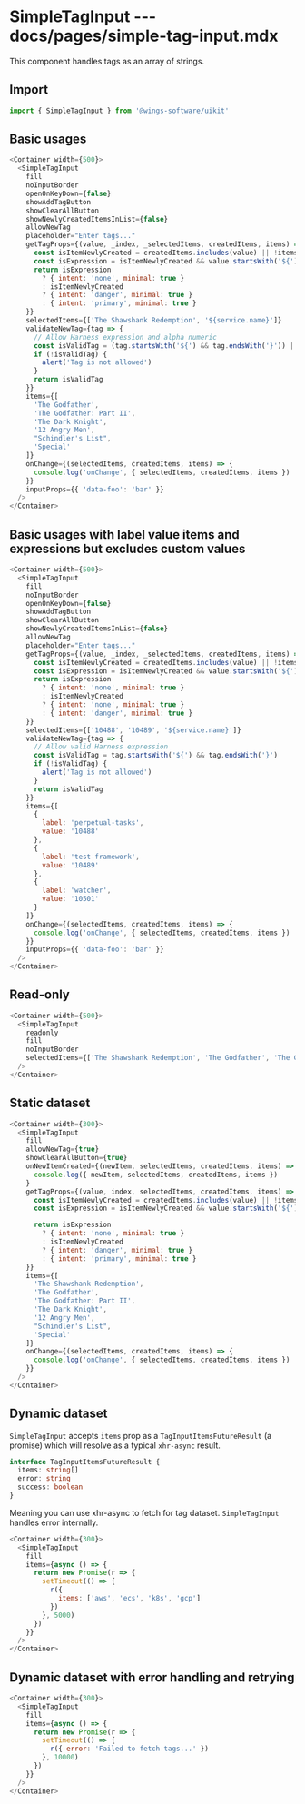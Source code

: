 # SimpleTagInput --- docs/pages/simple-tag-input.mdx

This component handles tags as an array of strings.

## Import

```js
import { SimpleTagInput } from '@wings-software/uikit'
```

## Basic usages

```js live=true
<Container width={500}>
  <SimpleTagInput
    fill
    noInputBorder
    openOnKeyDown={false}
    showAddTagButton
    showClearAllButton
    showNewlyCreatedItemsInList={false}
    allowNewTag
    placeholder="Enter tags..."
    getTagProps={(value, _index, _selectedItems, createdItems, items) => {
      const isItemNewlyCreated = createdItems.includes(value) || !items.includes(value)
      const isExpression = isItemNewlyCreated && value.startsWith('${') && value.endsWith('}')
      return isExpression
        ? { intent: 'none', minimal: true }
        : isItemNewlyCreated
        ? { intent: 'danger', minimal: true }
        : { intent: 'primary', minimal: true }
    }}
    selectedItems={['The Shawshank Redemption', '${service.name}']}
    validateNewTag={tag => {
      // Allow Harness expression and alpha numeric
      const isValidTag = (tag.startsWith('${') && tag.endsWith('}')) || new RegExp('^[a-z0-9-]+$').test(tag)
      if (!isValidTag) {
        alert('Tag is not allowed')
      }
      return isValidTag
    }}
    items={[
      'The Godfather',
      'The Godfather: Part II',
      'The Dark Knight',
      '12 Angry Men',
      "Schindler's List",
      'Special'
    ]}
    onChange={(selectedItems, createdItems, items) => {
      console.log('onChange', { selectedItems, createdItems, items })
    }}
    inputProps={{ 'data-foo': 'bar' }}
  />
</Container>
```

## Basic usages with label value items and expressions but excludes custom values

```js live=true
<Container width={500}>
  <SimpleTagInput
    fill
    noInputBorder
    openOnKeyDown={false}
    showAddTagButton
    showClearAllButton
    showNewlyCreatedItemsInList={false}
    allowNewTag
    placeholder="Enter tags..."
    getTagProps={(value, _index, _selectedItems, createdItems, items) => {
      const isItemNewlyCreated = createdItems.includes(value) || !items.includes(value)
      const isExpression = isItemNewlyCreated && value.startsWith('${') && value.endsWith('}')
      return isExpression
        ? { intent: 'none', minimal: true }
        : isItemNewlyCreated
        ? { intent: 'none', minimal: true }
        : { intent: 'danger', minimal: true }
    }}
    selectedItems={['10488', '10489', '${service.name}']}
    validateNewTag={tag => {
      // Allow valid Harness expression
      const isValidTag = tag.startsWith('${') && tag.endsWith('}')
      if (!isValidTag) {
        alert('Tag is not allowed')
      }
      return isValidTag
    }}
    items={[
      {
        label: 'perpetual-tasks',
        value: '10488'
      },
      {
        label: 'test-framework',
        value: '10489'
      },
      {
        label: 'watcher',
        value: '10501'
      }
    ]}
    onChange={(selectedItems, createdItems, items) => {
      console.log('onChange', { selectedItems, createdItems, items })
    }}
    inputProps={{ 'data-foo': 'bar' }}
  />
</Container>
```

## Read-only

```js live=true
<Container width={500}>
  <SimpleTagInput
    readonly
    fill
    noInputBorder
    selectedItems={['The Shawshank Redemption', 'The Godfather', 'The Godfather: Part II', 'The Dark Knight']}
  />
</Container>
```

## Static dataset

```js live=true
<Container width={300}>
  <SimpleTagInput
    fill
    allowNewTag={true}
    showClearAllButton={true}
    onNewItemCreated={(newItem, selectedItems, createdItems, items) =>
      console.log({ newItem, selectedItems, createdItems, items })
    }
    getTagProps={(value, index, selectedItems, createdItems, items) => {
      const isItemNewlyCreated = createdItems.includes(value) || !items.includes(value)
      const isExpression = isItemNewlyCreated && value.startsWith('${') && value.endsWith('}')

      return isExpression
        ? { intent: 'none', minimal: true }
        : isItemNewlyCreated
        ? { intent: 'danger', minimal: true }
        : { intent: 'primary', minimal: true }
    }}
    items={[
      'The Shawshank Redemption',
      'The Godfather',
      'The Godfather: Part II',
      'The Dark Knight',
      '12 Angry Men',
      "Schindler's List",
      'Special'
    ]}
    onChange={(selectedItems, createdItems, items) => {
      console.log('onChange', { selectedItems, createdItems, items })
    }}
  />
</Container>
```

## Dynamic dataset

`SimpleTagInput` accepts `items` prop as a `TagInputItemsFutureResult` (a promise) which will resolve as a typical `xhr-async` result.

```ts
interface TagInputItemsFutureResult {
  items: string[]
  error: string
  success: boolean
}
```

Meaning you can use xhr-async to fetch for tag dataset. `SimpleTagInput` handles error internally.

```js live=true
<Container width={300}>
  <SimpleTagInput
    fill
    items={async () => {
      return new Promise(r => {
        setTimeout(() => {
          r({
            items: ['aws', 'ecs', 'k8s', 'gcp']
          })
        }, 5000)
      })
    }}
  />
</Container>
```

## Dynamic dataset with error handling and retrying

```js live=true
<Container width={300}>
  <SimpleTagInput
    fill
    items={async () => {
      return new Promise(r => {
        setTimeout(() => {
          r({ error: 'Failed to fetch tags...' })
        }, 10000)
      })
    }}
  />
</Container>
```

